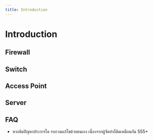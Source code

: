 ```yaml
---
title: Introduction
---
```



# Introduction

## Firewall

<Cards>
    <Cards.Card title='Huawei USG6530E' href='/docs/firewall/huawei-usg6530e' arrow />
</Cards>

## Switch

<Cards>
    <Cards.Card title='Huawei S5731-H' href='/docs/switch/huawei-s5731-h' arrow />
    <Cards.Card title='Zyxel XGS4600-32' href='/docs/switch/zyxel-xgs4600-32' arrow />
    <Cards.Card title='Aruba Instant On 1930' href='/docs/switch/aruba-1930' arrow />
</Cards>

## Access Point

<Cards>
    <Cards.Card title='Zyxel NWA210AX' href='/docs/access-point/zyxel-nwa210ax' arrow />
</Cards>

## Server

<Cards>
    <Cards.Card title='Proxmox VE' href='/docs/server/proxmox-ve' arrow />
    <Cards.Card title='Technitium' href='/docs/server/technitium' arrow />
    <Cards.Card title='Nginx Proxy Manager' href='/docs/server/npm' arrow />
    <Cards.Card title='Zabbix' href='/docs/server/zabbix' arrow />
</Cards>

## FAQ

- หากติดปัญหาประการใด รบกวนแก้ไขด้วยตนเอง เนื่องจากผู้จัดทำก็ติดเหมือนกัน 555+